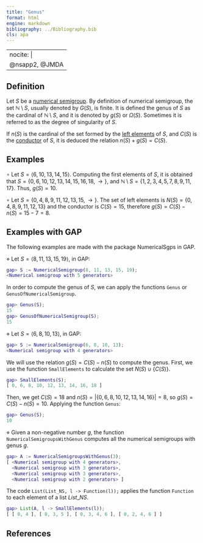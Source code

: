 ```yaml
---
title: "Genus"
format: html
engine: markdown
bibliography: ../Bibliography.bib
cls: apa
---
```


---
nocite: |
  @nsapp2, @JMDA
---

## Definition

Let $S$ be a [numerical semigroup](Numerical-semigroup.qmd). By definition of numerical semigroup, the set $\mathbb{N} \setminus S$, usually denoted by $G(S)$, is finite. It is defined the genus of $S$ as the cardinal of $\mathbb{N} \setminus S$, and it is denoted by $g(S)$ or $\Omega(S)$. Sometimes it is referred to as the degree of singularity of $S$.

If $n(S)$ is the cardinal of the set formed by the [left elements](Left-elements.qmd) of $S$, and $C(S)$ is the [conductor](Conductor.qmd) of $S$, it is deduced the relation $n(S) + g(S) = C(S)$.

## Examples

$\circ$ Let $S = \langle 6, 10, 13, 14, 15 \rangle$. Computing the first elements of $S$, it is obtained that $S = \{ 0, 6, 10, 12, 13, 14, 15, 16, 18, \rightarrow \}$, and $\mathbb{N} \setminus S = \{1, 2, 3, 4, 5, 7, 8, 9, 11, 17\}$. Thus, $g(S) = 10$.

$\circ$ Let $S = \{ 0, 4, 8, 9, 11, 12, 13, 15, \rightarrow \}$. The set of left elements is $N(S) = \{0, 4, 8, 9, 11, 12, 13\}$ and the conductor is $C(S) = 15$, therefore $g(S) = C(S) - n(S) = 15 - 7 = 8$.

## Examples with GAP

The following examples are made with the package NumericalSgps in GAP.

$\diamond$ Let $S = \langle 8, 11, 13, 15, 19 \rangle$, in GAP:

``` gap
gap> S := NumericalSemigroup(8, 11, 13, 15, 19);
<Numerical semigroup with 5 generators>
```

In order to compute the genus of $S$, we can apply the functions `Genus` or `GenusOfNumericalSemigroup`.

``` gap
gap> Genus(S);
15
gap> GenusOfNumericalSemigroup(S);
15
```

$\diamond$ Let $S = \langle 6, 8, 10, 13 \rangle$, in GAP:

``` gap
gap> S := NumericalSemigroup(6, 8, 10, 13);
<Numerical semigroup with 4 generators>
```

We will use the relation $g(S) = C(S) - n(S)$ to compute the genus. First, we use the function `SmallElements` to calculate the set $N(S) \cup \{C(S)\}$.

``` gap
gap> SmallElements(S);
[ 0, 6, 8, 10, 12, 13, 14, 16, 18 ]
```

Then, we get $C(S) = 18$ and $n(S) = |\{0, 6, 8, 10, 12, 13, 14, 16 \}| = 8$, so $g(S) = C(S) - n(S) = 10$. Applying the function `Genus`:

``` gap
gap> Genus(S);
10
```

$\diamond$ Given a non-negative number $g$, the function `NumericalSemigroupsWithGenus` computes all the numerical semigroups with genus $g$.

``` gap
gap> A := NumericalSemigroupsWithGenus(3);
[ <Numerical semigroup with 4 generators>,
  <Numerical semigroup with 3 generators>,
  <Numerical semigroup with 3 generators>,
  <Numerical semigroup with 2 generators> ]
```

The code `List(List_NS, l -> Function(l));` applies the function `Function` to each element of a list $List\_NS$.

``` gap
gap> List(A, l -> SmallElements(l));
[ [ 0, 4 ], [ 0, 3, 5 ], [ 0, 3, 4, 6 ], [ 0, 2, 4, 6 ] ]
```

## References

::: {#refs}

:::








